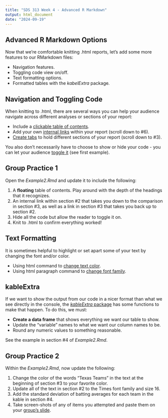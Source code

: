 ```yaml
---
title: "SDS 313 Week 4 - Advanced R Markdown"
output: html_document
date: "2024-09-19"
---
```


## Advanced R Markdown Options

Now that we're comfortable knitting .html reports, let's add some more features to our RMarkdown files:

-   Navigation features.
-   Toggling code view on/off.
-   Text formatting options.
-   Formatted tables with the *kabelExtra* package*.*

## Navigation and Toggling Code

When knitting to .html, there are several ways you can help your audience navigate across different analyses or sections of your report:

-   Include a [clickable table of contents](https://bookdown.org/yihui/rmarkdown/html-document.html).
-   Add your own [internal links](https://www.r-bloggers.com/2022/09/r-markdown-lesser-known-tips-tricks-4-looks-better-works-better/) within your report (scroll down to #6).
-   [Create tabs](https://www.r-bloggers.com/2022/09/r-markdown-lesser-known-tips-tricks-4-looks-better-works-better/) to hold different sections of your report (scroll down to #3).

You also don't necessarily have to choose to show or hide your code - you can let your audience [toggle it](https://www.r-bloggers.com/2022/09/r-markdown-lesser-known-tips-tricks-4-looks-better-works-better/) (see first example).

## Group Practice 1

Open the *Example2.Rmd* and update it to include the following:

1.  A **floating** table of contents. Play around with the depth of the headings that it recognizes.
2.  An internal link within section #2 that takes you down to the comparison in section #3, as well as a link in section #3 that takes you back up to section #2.
3.  Hide all the code but allow the reader to toggle it on.
4.  Knit to .html to confirm everything worked!

## Text Formatting

It is sometimes helpful to highlight or set apart some of your text by changing the font and/or color.

-   Using html <span> command to [change text color](https://bookdown.org/yihui/rmarkdown-cookbook/font-color.html).
-   Using html paragraph command to [change font family](https://www.reddit.com/r/RStudio/comments/ptza59/knit_how_to_choose_font_size_and_type/).

## kableExtra

If we want to show the output from our code in a nicer format than what we see directly in the console, the [*kableExtra* package](https://haozhu233.github.io/kableExtra/awesome_table_in_html.html) has some functions to make that happen. To do this, we must:

-   **Create a data frame** that shows everything we want our table to show.
-   Update the "variable" names to what we want our column names to be.
-   Round any numeric values to something reasonable.

See the example in section #4 of *Example2.Rmd*.

## Group Practice 2

Within the *Example2.Rmd*, now update the following:

1.  Change the color of the words "Texas Teams" in the text at the beginning of section #3 to your favorite color.
2.  Update all of the text in section #2 to the Times font family and size 16.
3.  Add the standard deviation of batting averages for each team in the kable in section #4.
4.  Take screen-shots of any of items you attempted and paste them on your [group's slide](https://docs.google.com/presentation/d/1dD7Mn2YNGz2INQRh5toxPwvBKScJUBfoEtmtloeLzKY/edit?usp=sharing).
